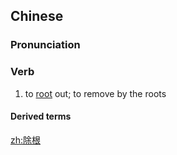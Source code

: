 ==Chinese==
{{zh-forms}}

===Pronunciation===
{{zh-pron
|m=chúgēn
|mn=tî-kin/tû-kun
|cat=v
}}

===Verb===
{{zh-verb}}

# to [[root]] out; to remove by the roots

====Derived terms====
{{zh-der|斬草除根}}

[[zh:除根]]